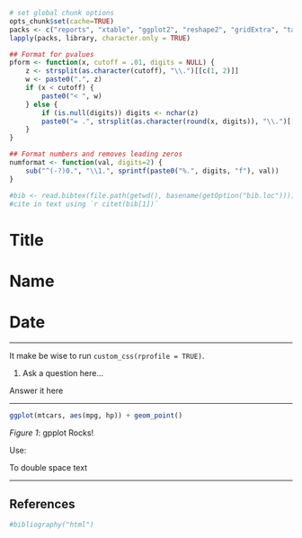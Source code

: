 ```r
# set global chunk options
opts_chunk$set(cache=TRUE)
packs <- c("reports", "xtable", "ggplot2", "reshape2", "gridExtra", "tables")
lapply(packs, library, character.only = TRUE)

## Format for pvalues
pform <- function(x, cutoff = .01, digits = NULL) {
    z <- strsplit(as.character(cutoff), "\\.")[[c(1, 2)]]
    w <- paste0(".", z)
    if (x < cutoff) {
        paste0("< ", w)
    } else {
        if (is.null(digits)) digits <- nchar(z)
        paste0("= .", strsplit(as.character(round(x, digits)), "\\.")[[c(1, 2)]])
    }
}

## Format numbers and removes leading zeros
numformat <- function(val, digits=2) { 
    sub("^(-?)0.", "\\1.", sprintf(paste0("%.", digits, "f"), val)) 
}

#bib <- read.bibtex(file.path(getwd(), basename(getOption("bib.loc"))))
#cite in text using `r citet(bib[1])`
```

# Title
# Name
# Date

------

It make be wise to run `custom_css(rprofile = TRUE)`.    


<div class="textbox">
1.  Ask a question here...
</div>

Answer it here

------

```r
ggplot(mtcars, aes(mpg, hp)) + geom_point()
```
<p margin: 0px; padding: 0px; ><em>Figure 1</em>: gpplot Rocks!</p>

Use:

<div class="DoubleSpace">
To double space text
</div>

------

## References
```r
#bibliography("html") 
```